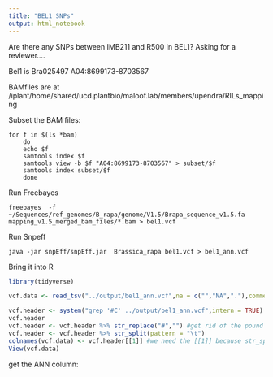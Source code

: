```yaml
---
title: "BEL1 SNPs"
output: html_notebook
---
```


Are there any SNPs between IMB211 and R500 in BEL1?  Asking for a reviewer....

Bel1 is Bra025497 A04:8699173-8703567

BAMfiles are at /iplant/home/shared/ucd.plantbio/maloof.lab/members/upendra/RILs_mapping

Subset the BAM files:

    for f in $(ls *bam)
        do
        echo $f
        samtools index $f
        samtools view -b $f "A04:8699173-8703567" > subset/$f
        samtools index subset/$f
        done

Run Freebayes

    freebayes  -f  ~/Sequences/ref_genomes/B_rapa/genome/V1.5/Brapa_sequence_v1.5.fa mapping_v1.5_merged_bam_files/*.bam > bel1.vcf 
    
Run Snpeff

    java -jar snpEff/snpEff.jar  Brassica_rapa bel1.vcf > bel1_ann.vcf
    
Bring it into R

```r
library(tidyverse)
```

    
```r
vcf.data <- read_tsv("../output/bel1_ann.vcf",na = c("","NA","."),comment="#",col_names = FALSE)
```

```r
vcf.header <- system("grep '#C' ../output/bel1_ann.vcf",intern = TRUE) #might not work on Windows
vcf.header
vcf.header <- vcf.header %>% str_replace("#","") #get rid of the pound sign
vcf.header <- vcf.header %>% str_split(pattern = "\t")
colnames(vcf.data) <- vcf.header[[1]] #we need the [[1]] because str_split returns a list and we want the first element
View(vcf.data)
```

get the ANN column:

